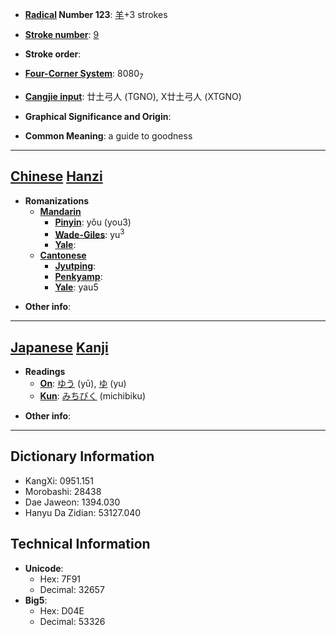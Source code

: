 * '''[[Wiktionary:Chinese radical index| Radical]] Number 123''': [[Wiktionary:Chinese radical index 羊|羊]]+3 strokes

* '''[[Wiktionary:Chinese total strokes index|Stroke number]]''': [[Wiktionary:Chinese total strokes index 9|9]]

* '''Stroke order''': 

* '''[[Wiktionary:Chinese four corner index|Four-Corner System]]''': 8080<sub>7</sub>

* '''[[Wiktionary:Chinese Cangjie index|Cangjie input]]''': 廿土弓人 (TGNO), X廿土弓人 (XTGNO)

* '''Graphical Significance and Origin''': 

* '''Common Meaning''': a guide to goodness

----

== [[Chinese]] [[Hanzi]] ==

* '''Romanizations'''
** '''[[Mandarin]]'''
*** '''[[Pinyin]]''': yǒu (you3)
*** '''[[Wade-Giles]]''': yu<sup>3</sup>
*** '''[[Yale]]''': 
** '''[[Cantonese]]'''
*** '''[[Jyutping]]''':
*** '''[[Penkyamp]]''': 
*** '''[[Yale]]''': yau5

* '''Other info''': 

----

== [[Japanese]] [[Kanji]] ==

* '''Readings'''
** '''[[On]]''': [[ゆう]] (yū), [[ゆ]] (yu)
** '''[[Kun]]''': [[みちびく]] (michibiku)

* '''Other info''':  

----

== Dictionary Information ==

* KangXi: 0951.151
* Morobashi: 28438
* Dae Jaweon: 1394.030
* Hanyu Da Zidian: 53127.040

== Technical Information ==

* '''Unicode''':
** Hex: 7F91
** Decimal: 32657
* '''Big5''':
** Hex: D04E
** Decimal: 53326